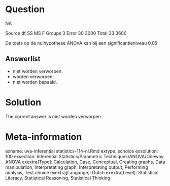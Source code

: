 Question
========

NA

Source df SS MS F
Groups 3
Error 30 3000
Total 33 3600

De toets op de nulhypothese ANOVA kan bij een significantieniveau 0,05 

Answerlist
----------
* niet worden verworpen.
* worden verworpen.
* niet worden bepaald.

Solution
========

The correct answer is  niet worden verworpen. 

Meta-information
================
exname: uva-inferential statistics-114-nl.Rmd 
extype: schoice 
exsolution: 100 
exsection: Inferential Statistics/Parametric Techniques/ANOVA/Oneway ANOVA
exextra[Type]: Calculation, Case, Conceptual, Creating graphs, Data manipulation, Interpretating graph, Interpretating output, Performing analysis, Test choice 
exextra[Langauge]: Dutch 
exextra[Level]: Statistical Literacy, Statistical Reasoning, Statistical Thinking 
